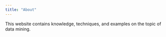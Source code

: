 ```yaml
---
title: "About"
---
```


This website contains knowledge, techniques, and examples on the topic of data mining.
